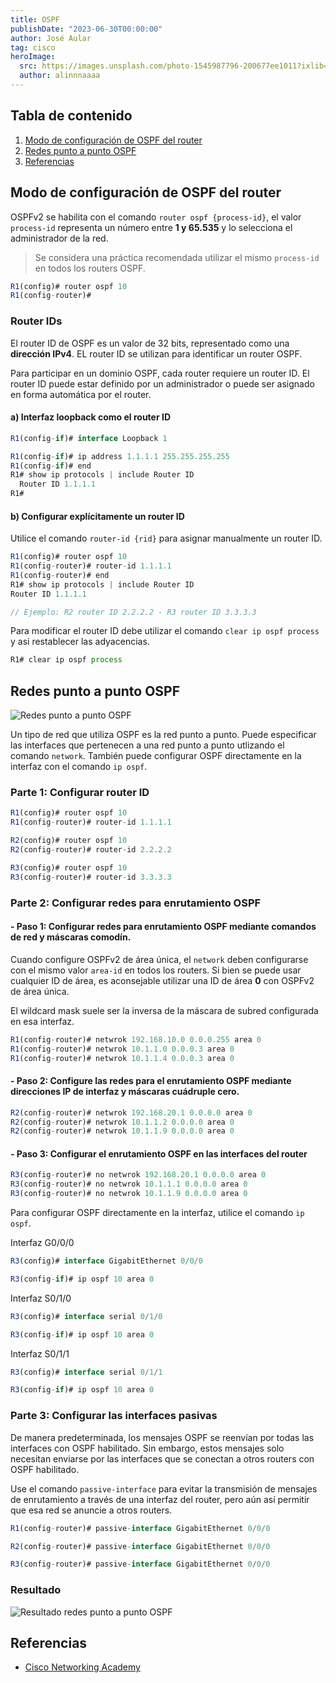 ```yaml
---
title: OSPF
publishDate: "2023-06-30T00:00:00"
author: José Aular
tag: cisco
heroImage:
  src: https://images.unsplash.com/photo-1545987796-200677ee1011?ixlib=rb-4.0.3&ixid=M3wxMjA3fDB8MHxwaG90by1wYWdlfHx8fGVufDB8fHx8fA%3D%3D&auto=format&fit=crop&w=870&q=80
  author: alinnnaaaa
---
```



## Tabla de contenido

1.  [Modo de configuración de OSPF del router](/blog/ospf#modo-de-configuración-de-ospf-del-router)
2.  [Redes punto a punto OSPF](/blog/ospf#redes-punto-a-punto-ospf)
3.  [Referencias](/blog/ospf#referencias)

## Modo de configuración de OSPF del router

OSPFv2 se habilita con el comando `router ospf {process-id}`, el valor `process-id` representa un número entre **1 y 65.535** y lo selecciona el administrador de la red.

> Se considera una práctica recomendada utilizar el mismo `process-id` en todos los routers OSPF.

```js title="R1"
R1(config)# router ospf 10
R1(config-router)#
```

### Router IDs

El router ID de OSPF es un valor de 32 bits, representado como una **dirección IPv4**. EL router ID se utilizan para identificar un router OSPF.

Para participar en un dominio OSPF, cada router requiere un router ID. El router ID puede estar definido por un administrador o puede ser asignado en forma automática por el router.

#### a) Interfaz loopback como el router ID

```js title="R1"
R1(config-if)# interface Loopback 1
```

```js title="R1"
R1(config-if)# ip address 1.1.1.1 255.255.255.255
R1(config-if)# end
R1# show ip protocols | include Router ID
  Router ID 1.1.1.1
R1#
```

#### b) Configurar explícitamente un router ID

Utilice el comando `router-id {rid}` para asignar manualmente un router ID.

```js title="R1" {2}
R1(config)# router ospf 10
R1(config-router)# router-id 1.1.1.1
R1(config-router)# end
R1# show ip protocols | include Router ID
Router ID 1.1.1.1

// Ejemplo: R2 router ID 2.2.2.2 - R3 router ID 3.3.3.3
```

Para modificar el router ID debe utilizar el comando `clear ip ospf process` y asi restablecer las adyacencias.

```js title="R1"
R1# clear ip ospf process
```

## Redes punto a punto OSPF

![Redes punto a punto OSPF](https://res.cloudinary.com/jaular/image/upload/v1688155993/blog/ospf/ospf_punto_a_punto_mryzfg.png "Redes punto a punto OSPF")

Un tipo de red que utiliza OSPF es la red punto a punto. Puede especificar las interfaces que pertenecen a una red punto a punto utlizando el comando `network`. También puede configurar OSPF directamente en la interfaz con el comando `ip ospf`.

### Parte 1: Configurar router ID

```js title="R1"
R1(config)# router ospf 10
R1(config-router)# router-id 1.1.1.1
```

```js title="R2"
R2(config)# router ospf 10
R2(config-router)# router-id 2.2.2.2
```

```js title="R3"
R3(config)# router ospf 10
R3(config-router)# router-id 3.3.3.3
```

### Parte 2: Configurar redes para enrutamiento OSPF

#### - Paso 1: Configurar redes para enrutamiento OSPF mediante comandos de red y máscaras comodín.

Cuando configure OSPFv2 de área única, el `network` deben configurarse con el mismo valor `area-id` en todos los routers. Si bien se puede usar cualquier ID de área, es aconsejable utilizar una ID de área **0** con OSPFv2 de área única.

El wildcard mask suele ser la inversa de la máscara de subred configurada en esa interfaz.

```js title="R1"
R1(config-router)# netwrok 192.168.10.0 0.0.0.255 area 0
R1(config-router)# netwrok 10.1.1.0 0.0.0.3 area 0
R1(config-router)# netwrok 10.1.1.4 0.0.0.3 area 0
```

#### - Paso 2: Configure las redes para el enrutamiento OSPF mediante direcciones IP de interfaz y máscaras cuádruple cero.

```js title="R2"
R2(config-router)# netwrok 192.168.20.1 0.0.0.0 area 0
R2(config-router)# netwrok 10.1.1.2 0.0.0.0 area 0
R2(config-router)# netwrok 10.1.1.9 0.0.0.0 area 0
```

#### - Paso 3: Configurar el enrutamiento OSPF en las interfaces del router

```js title="R3"
R3(config-router)# no netwrok 192.168.20.1 0.0.0.0 area 0
R3(config-router)# no netwrok 10.1.1.1 0.0.0.0 area 0
R3(config-router)# no netwrok 10.1.1.9 0.0.0.0 area 0
```

Para configurar OSPF directamente en la interfaz, utilice el comando `ip ospf`.

Interfaz G0/0/0

```js title="R3"
R3(config)# interface GigabitEthernet 0/0/0
```

```js title="R3"
R3(config-if)# ip ospf 10 area 0
```

Interfaz S0/1/0

```js title="R3"
R3(config)# interface serial 0/1/0
```

```js title="R3"
R3(config-if)# ip ospf 10 area 0
```

Interfaz S0/1/1

```js title="R3"
R3(config)# interface serial 0/1/1
```

```js title="R3"
R3(config-if)# ip ospf 10 area 0
```

### Parte 3: Configurar las interfaces pasivas

De manera predeterminada, los mensajes OSPF se reenvían por todas las interfaces con OSPF habilitado. Sin embargo, estos mensajes solo necesitan enviarse por las interfaces que se conectan a otros routers con OSPF habilitado.

Use el comando `passive-interface` para evitar la transmisión de mensajes de enrutamiento a través de una interfaz del router, pero aún así permitir que esa red se anuncie a otros routers.

```js title="R1"
R1(config-router)# passive-interface GigabitEthernet 0/0/0
```

```js title="R2"
R2(config-router)# passive-interface GigabitEthernet 0/0/0
```

```js title="R3"
R3(config-router)# passive-interface GigabitEthernet 0/0/0
```

### Resultado

![Resultado redes punto a punto OSPF](https://res.cloudinary.com/jaular/image/upload/v1688156317/blog/ospf/resultado_1_dxyg3f.png "Resultado redes punto a punto OSPF")

## Referencias

- [Cisco Networking Academy](https://www.netacad.com/)
